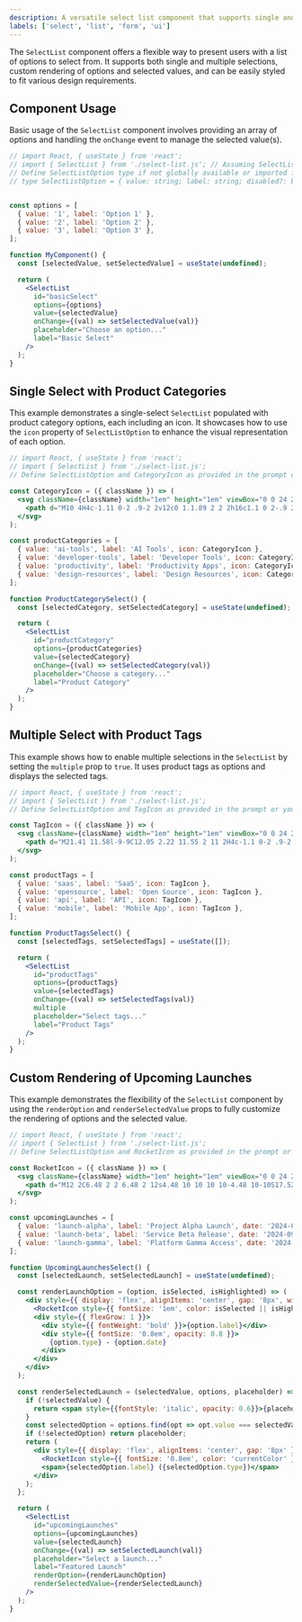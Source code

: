 ```yaml
---
description: A versatile select list component that supports single and multiple selections with customizable rendering and styling.
labels: ['select', 'list', 'form', 'ui']
---
```


The `SelectList` component offers a flexible way to present users with a list of options to select from. It supports both single and multiple selections, custom rendering of options and selected values, and can be easily styled to fit various design requirements.

## Component Usage

Basic usage of the `SelectList` component involves providing an array of options and handling the `onChange` event to manage the selected value(s).

```jsx
// import React, { useState } from 'react';
// import { SelectList } from './select-list.js'; // Assuming SelectList is in the same directory or aliased
// Define SelectListOption type if not globally available or imported from the component
// type SelectListOption = { value: string; label: string; disabled?: boolean; icon?: React.ComponentType<any>; [key: string]: any; };


const options = [
  { value: '1', label: 'Option 1' },
  { value: '2', label: 'Option 2' },
  { value: '3', label: 'Option 3' },
];

function MyComponent() {
  const [selectedValue, setSelectedValue] = useState(undefined);

  return (
    <SelectList
      id="basicSelect"
      options={options}
      value={selectedValue}
      onChange={(val) => setSelectedValue(val)}
      placeholder="Choose an option..."
      label="Basic Select"
    />
  );
}
```

## Single Select with Product Categories

This example demonstrates a single-select `SelectList` populated with product category options, each including an icon. It showcases how to use the `icon` property of `SelectListOption` to enhance the visual representation of each option.

```jsx
// import React, { useState } from 'react';
// import { SelectList } from './select-list.js';
// Define SelectListOption and CategoryIcon as provided in the prompt or your setup

const CategoryIcon = ({ className }) => (
  <svg className={className} width="1em" height="1em" viewBox="0 0 24 24" fill="currentColor" xmlns="http://www.w3.org/2000/svg">
    <path d="M10 4H4c-1.11 0-2 .9-2 2v12c0 1.1.89 2 2 2h16c1.1 0 2-.9 2-2V8c0-1.1-.9-2-2-2h-8l-2-2z" />
  </svg>
);

const productCategories = [
  { value: 'ai-tools', label: 'AI Tools', icon: CategoryIcon },
  { value: 'developer-tools', label: 'Developer Tools', icon: CategoryIcon },
  { value: 'productivity', label: 'Productivity Apps', icon: CategoryIcon },
  { value: 'design-resources', label: 'Design Resources', icon: CategoryIcon },
];

function ProductCategorySelect() {
  const [selectedCategory, setSelectedCategory] = useState(undefined);

  return (
    <SelectList
      id="productCategory"
      options={productCategories}
      value={selectedCategory}
      onChange={(val) => setSelectedCategory(val)}
      placeholder="Choose a category..."
      label="Product Category"
    />
  );
}
```

## Multiple Select with Product Tags

This example shows how to enable multiple selections in the `SelectList` by setting the `multiple` prop to `true`. It uses product tags as options and displays the selected tags.

```jsx
// import React, { useState } from 'react';
// import { SelectList } from './select-list.js';
// Define SelectListOption and TagIcon as provided in the prompt or your setup

const TagIcon = ({ className }) => (
  <svg className={className} width="1em" height="1em" viewBox="0 0 24 24" fill="currentColor" xmlns="http://www.w3.org/2000/svg">
    <path d="M21.41 11.58l-9-9C12.05 2.22 11.55 2 11 2H4c-1.1 0-2 .9-2 2v7c0 .55.22 1.05.59 1.42l9 9c.36.36.86.58 1.41.58.55 0 1.05-.22 1.41-.59l7-7c.37-.36.59-.86.59-1.41s-.23-1.06-.59-1.42zM5.5 7C4.67 7 4 6.33 4 5.5S4.67 4 5.5 4 7 4.67 7 5.5 6.33 7 5.5 7z" />
  </svg>
);

const productTags = [
  { value: 'saas', label: 'SaaS', icon: TagIcon },
  { value: 'opensource', label: 'Open Source', icon: TagIcon },
  { value: 'api', label: 'API', icon: TagIcon },
  { value: 'mobile', label: 'Mobile App', icon: TagIcon },
];

function ProductTagsSelect() {
  const [selectedTags, setSelectedTags] = useState([]);

  return (
    <SelectList
      id="productTags"
      options={productTags}
      value={selectedTags}
      onChange={(val) => setSelectedTags(val)}
      multiple
      placeholder="Select tags..."
      label="Product Tags"
    />
  );
}
```

## Custom Rendering of Upcoming Launches

This example demonstrates the flexibility of the `SelectList` component by using the `renderOption` and `renderSelectedValue` props to fully customize the rendering of options and the selected value.

```jsx
// import React, { useState } from 'react';
// import { SelectList } from './select-list.js';
// Define SelectListOption and RocketIcon as provided in the prompt or your setup

const RocketIcon = ({ className }) => (
  <svg className={className} width="1em" height="1em" viewBox="0 0 24 24" fill="currentColor" xmlns="http://www.w3.org/2000/svg">
    <path d="M12 2C6.48 2 2 6.48 2 12s4.48 10 10 10 10-4.48 10-10S17.52 2 12 2zm4.24 14.24l-2.47-2.47C13.39 11.39 13 10.7 13 10c0-1.66 1.34-3 3-3s3 1.34 3 3c0 .7-.39 1.39-.76 1.76l2.47 2.47c.78.78.78 2.05 0 2.83s-2.05.78-2.83 0zM9.5 15c-2.49 0-4.5-2.01-4.5-4.5S7.01 6 9.5 6s4.5 2.01 4.5 4.5-2.01 4.5-4.5 4.5zm0-7C8.12 8 7 9.12 7 10.5S8.12 13 9.5 13s2.5-1.12 2.5-2.5S10.88 8 9.5 8zM4 20h10c1.1 0 2-.9 2-2v-1.5c0-.83-.67-1.5-1.5-1.5S13 15.67 13 16.5V18H4v2z" />
  </svg>
);

const upcomingLaunches = [
  { value: 'launch-alpha', label: 'Project Alpha Launch', date: '2024-08-15', type: 'New Product' },
  { value: 'launch-beta', label: 'Service Beta Release', date: '2024-09-01', type: 'Update' },
  { value: 'launch-gamma', label: 'Platform Gamma Access', date: '2024-09-20', type: 'Early Access' },
];

function UpcomingLaunchesSelect() {
  const [selectedLaunch, setSelectedLaunch] = useState(undefined);

  const renderLaunchOption = (option, isSelected, isHighlighted) => (
    <div style={{ display: 'flex', alignItems: 'center', gap: '8px', width: '100%' }}>
      <RocketIcon style={{ fontSize: '1em', color: isSelected || isHighlighted ? 'white' : 'currentColor' }} />
      <div style={{ flexGrow: 1 }}>
        <div style={{ fontWeight: 'bold' }}>{option.label}</div>
        <div style={{ fontSize: '0.8em', opacity: 0.8 }}>
          {option.type} - {option.date}
        </div>
      </div>
    </div>
  );

  const renderSelectedLaunch = (selectedValue, options, placeholder) => {
    if (!selectedValue) {
      return <span style={{fontStyle: 'italic', opacity: 0.6}}>{placeholder}</span>;
    }
    const selectedOption = options.find(opt => opt.value === selectedValue);
    if (!selectedOption) return placeholder;
    return (
      <div style={{ display: 'flex', alignItems: 'center', gap: '8px' }}>
        <RocketIcon style={{ fontSize: '0.8em', color: 'currentColor' }} />
        <span>{selectedOption.label} ({selectedOption.type})</span>
      </div>
    );
  };

  return (
    <SelectList
      id="upcomingLaunches"
      options={upcomingLaunches}
      value={selectedLaunch}
      onChange={(val) => setSelectedLaunch(val)}
      placeholder="Select a launch..."
      label="Featured Launch"
      renderOption={renderLaunchOption}
      renderSelectedValue={renderSelectedLaunch}
    />
  );
}